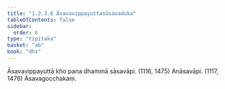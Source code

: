 ```yaml
---
title: "1.2.3.6 Āsavavippayuttasāsavaduka"
tableOfContents: false
sidebar:
  order: 6
type: "tipitaka"
basket: "ab"
book: "dhs"
---
```



<DynamicBreadcrumb />

<Division number="41" book="dhs" bookNo="29" page="8">

<Paragraph number="107" book="dhs">
Āsavavippayuttā kho pana dhammā sāsavāpi. (<Emphasis>1116, 1475</Emphasis>)
</Paragraph>

<Paragraph number="108" book="dhs">
Anāsavāpi. (<Emphasis>1117, 1476</Emphasis>)

</Paragraph>
</Division>

<Paragraph number="109" type="center" book="dhs">
Āsavagocchakaṃ.
</Paragraph>